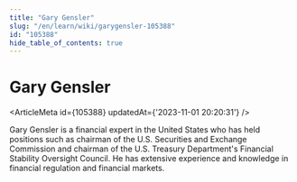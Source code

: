 ```yaml
---
title: "Gary Gensler"
slug: "/en/learn/wiki/garygensler-105388"
id: "105388"
hide_table_of_contents: true
---
```



# Gary Gensler

<ArticleMeta id={105388} updatedAt={'2023-11-01 20:20:31'} />
<div className='border-solid border-b border-t-0 my-4 border-[var(--ifm-color-gray-300)]' />

Gary Gensler is a financial expert in the United States who has held positions such as chairman of the U.S. Securities and Exchange Commission and chairman of the U.S. Treasury Department's Financial Stability Oversight Council. He has extensive experience and knowledge in financial regulation and financial markets.

